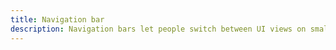 ---
title: Navigation bar
description: Navigation bars let people switch between UI views on smaller devices
---
